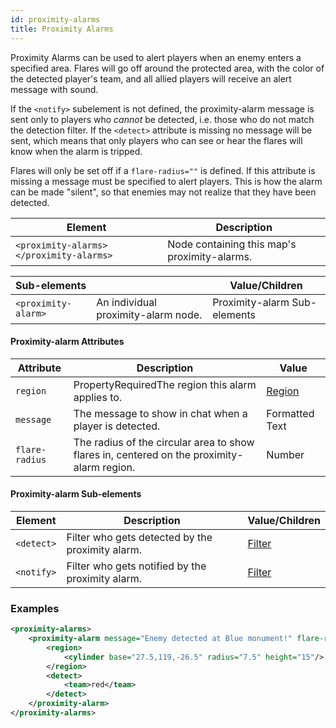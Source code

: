 ```yaml
---
id: proximity-alarms
title: Proximity Alarms
---
```


Proximity Alarms can be used to alert players when an enemy enters a specified area. 
Flares will go off around the protected area, with the color of the detected player's team, and all allied players will receive an alert message with sound.

If the `<notify>` subelement is not defined, the proximity-alarm message is sent only to players who *cannot* be detected, i.e. those who do not match the detection filter. 
If the `<detect>` attribute is missing no message will be sent, which means that only players who can see or hear the flares will know when the alarm is tripped.

Flares will only be set off if a `flare-radius=""` is defined. 
If this attribute is missing a message must be specified to alert players. 
This is how the alarm can be made "silent", so that enemies may not realize that they have been detected.

| Element | Description |
|---|---|
| `<proximity-alarms> </proximity-alarms>` | Node containing this map's proximity-alarms. |

| Sub-elements || Value/Children |
|---|---|---|
| `<proximity-alarm>` | An individual proximity-alarm node. | <span className="badge badge--secondary">Proximity-alarm Sub-elements</span> |

#### Proximity-alarm Attributes

| Attribute | Description | Value |
|---|---|---|
| `region` | <span className="badge badge--secondary" title="Can be either this attribute or a sub-element.">Property</span><span className="badge badge--danger">Required</span>The region this alarm applies to. | [Region](/docs/modules/mechanics/regions) |
| `message` | The message to show in chat when a player is detected. | <span className="badge badge--primary">Formatted Text</span> |
| `flare-radius` | The radius of the circular area to show flares in, centered on the proximity-alarm region. | <span className="badge badge--primary">Number</span> |

#### Proximity-alarm Sub-elements

| Element | Description | Value/Children |
|---|---|---|
| `<detect>` | Filter who gets detected by the proximity alarm. | [Filter](/docs/modules/mechanics/filters) |
| `<notify>` | Filter who gets notified by the proximity alarm. | [Filter](/docs/modules/mechanics/filters) |

### Examples

```xml
<proximity-alarms>
    <proximity-alarm message="Enemy detected at Blue monument!" flare-radius="4">
        <region>
            <cylinder base="27.5,119,-26.5" radius="7.5" height="15"/>
        </region>
        <detect>
            <team>red</team>
        </detect>
    </proximity-alarm>
</proximity-alarms>
```
